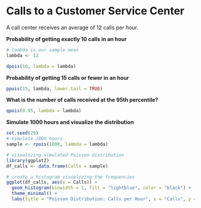# Calls to a Customer Service Center
A call center receives an average of 12 calls per hour.

**Probability of getting exactly 10 calls in an hour**
```r
# lambda is our sample mean
lambda <- 12

dpois(10, lambda = lambda)
```

**Probability of getting 15 calls or fewer in an hour**
```r
ppois(15, lambda, lower.tail = TRUE)
```

**What is the number of calls received at the 95th percentile?**
```r
qpois(0.95, lambda = lambda)
```

**Simulate 1000 hours and visualize the distribution**
```r
set.seed(29)
# simulate 1000 hours
sample <- rpois(1000, lambda = lambda)

# visualizing simulated Poisson distribution
library(ggplot2)
df_calls <- data.frame(Calls = sample)

# create a histogram visualizing the frequencies
ggplot(df_calls, aes(x = Calls)) +
  geom_histogram(binwidth = 1, fill = "lightblue", color = "black") +
  theme_minimal() +
  labs(title = "Poisson Distribution: Calls per Hour", x = "Calls", y = "Frequency")
```
